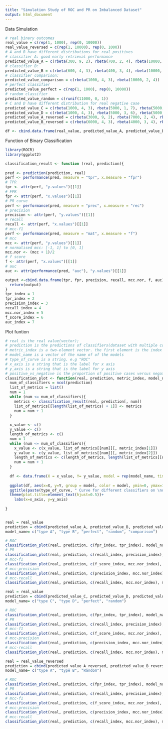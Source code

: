```yaml
---
title: "Simulation Study of ROC and PR on Imbalanced Dataset"
output: html_document
---
```


Data Simulation
```r
# real binary outcomes
real_value = c(rep(1, 1000), rep(0, 10000))
real_value_reversed = c(rep(1, 10000), rep(0, 1000))
# A and B have different distributions for real positives
# classifier A: good early retrieval performance
predicted_value_A = c(rbeta(300, 9, 2), rbeta(700, 2, 4), rbeta(10000, 2, 4))
# classifier B:
predicted_value_B = c(rbeta(600, 4, 3), rbeta(400, 3, 4), rbeta(10000, 2, 4))
# classifier comparison:
predicted_value_comparison = c(rbeta(1000, 4, 3), rbeta(10000, 2, 4))
# perfect classifier
predicted_value_perfect = c(rep(1, 1000), rep(0, 10000))
# random classifier
predicted_value_random = c(runif(11000, 0, 1))
# C and D have different distribution for real negative case
predicted_value_C = c(rbeta(1000, 4, 3), rbeta(5000, 1, 7), rbeta(5000, 4, 4))
predicted_value_D = c(rbeta(1000, 4, 3), rbeta(5000, 3, 6), rbeta(5000, 3.5, 5))
predicted_value_A_reversed = c(rbeta(3000, 9, 2), rbeta(7000, 2, 4), rbeta(1000, 2, 4))
predicted_value_B_reversed = c(rbeta(6000, 4, 3), rbeta(4000, 3, 4), rbeta(1000, 2, 4))

df <- cbind.data.frame(real_value, predicted_value_A, predicted_value_B)
```

Function of Binary Classification
```r
library(ROCR)
library(ggplot2)

classification_result <- function (real, prediction){
  
pred <- prediction(prediction, real)
perf <- performance(pred, measure = "tpr", x.measure = "fpr")
# TPR
tpr <- attr(perf, "y.values")[[1]]
# FPR
fpr <- attr(perf, "x.values")[[1]]
# PR curve
perf <- performance(pred, measure = "prec", x.measure = "rec")
# precision
precision <- attr(perf, "y.values")[[1]]
# recall
recall <- attr(perf, "x.values")[[1]]
# mcc-f1
perf <- performance(pred, measure = "mat", x.measure = "f")
# mcc
mcc <- attr(perf, "y.values")[[1]]
# normalised mcc: [-1, 1] to [0, 1]
mcc.nor <- (mcc + 1)/2
# f score
f <- attr(perf, "x.values")[[1]]   
# auc
auc <- attr(performance(pred, "auc"), "y.values")[[1]]

output <-cbind.data.frame(tpr, fpr, precision, recall, mcc.nor, f, auc)
  return(output)
}
tpr_index = 1
fpr_index = 2
precision_index = 3
recall_index = 4 
mcc.nor_index = 5 
f_score_index = 6
auc_index = 7

```

Plot funtion
```r
# real is the real value(vector); 
# prediction is the predictions of classifiers(dataset with multiple columns and each column stands for the prediction under a classifier)
# metric_index is a two-element vector. the first element is the index of the metric that should be x axis, and the second element is the index of the metric that should be on y axis
# model_name is a vector of the name of of the models
# type_of_curve is a string. e.g "ROC"
# x_axis is a string that is the label for x axis
# y_axis is a string that is the label for y axis
# positive_vs_negative is the proportion of positive cases versus negative cases
classification_plot <- function(real, prediction, metric_index, model_name, type_of_curve, x_axis, y_axis, positive_vs_negative){
  num_of_classifiers = ncol(prediction)
  list_of_metrics = list()
  num = 1
  while (num <= num_of_classifiers){
    metrics <- classification_result(real, prediction[, num])
    list_of_metrics[[length(list_of_metrics) + 1]] <- metrics
    num = num + 1
  }
  
  x_value <- c()
  y_value <- c()
  length_of_metrics <- c()
  num = 1
  while (num <= num_of_classifiers){
    x_value <- c(x_value, list_of_metrics[[num]][, metric_index[1]])
    y_value <- c(y_value, list_of_metrics[[num]][, metric_index[2]])
    length_of_metrics <- c(length_of_metrics, length(list_of_metrics[[num]][, metric_index[1]]))
    num = num + 1
  }
  
  df <- data.frame(X = x_value, Y= y_value, model = rep(model_name, times = length_of_metrics))
  
  ggplot(df, aes(x=X, y=Y, group = model, color = model, ymin=0, ymax=1, xmin=0, xmax=1 )) + geom_point(size = 0.2, shape = 21, fill="white")+
  ggtitle(paste(type_of_curve, " Curve for different classifiers on \ndata set with positive versus negative " , positive_vs_negative )) + 
  theme(plot.title=element_text(hjust=0.5))+
    labs(x=x_axis, y=y_axis)
  
}



```


```r
real = real_value
prediction = cbind(predicted_value_A, predicted_value_B, predicted_value_perfect, predicted_value_random, predicted_value_comparison)
model_name= c("type A", "type B", "perfect", "random", "comparison")

# ROC 
classification_plot(real, prediction, c(fpr_index, tpr_index), model_name, "ROC", "FPR", "TPR","1000:10000")
# PR
classification_plot(real, prediction, c(recall_index, precision_index), model_name,  "PR", "Recall", "Precision","1000:10000")
# mcc-f1
classification_plot(real, prediction, c(f_score_index, mcc.nor_index), model_name,  "mcc-f1", "F1", "MCC", "1000:10000")
# mcc-precision
classification_plot(real, prediction, c(precision_index, mcc.nor_index), model_name, "mcc-precision", "Precision", "MCC", "1000:10000")
# mcc-recall
classification_plot(real, prediction, c(recall_index, mcc.nor_index), model_name, "mcc-recall", "Recall", "MCC", "1000:10000")
```

```r
real = real_value
prediction = cbind(predicted_value_C, predicted_value_D, predicted_value_perfect, predicted_value_random)
model_name= c("type C", "type D", "perfect", "random")

# ROC 
classification_plot(real, prediction, c(fpr_index, tpr_index), model_name, "ROC", "FPR", "TPR","1000:10000")
# PR
classification_plot(real, prediction, c(recall_index, precision_index), model_name,  "PR", "Recall", "Precision","1000:10000")
# mcc-f1
classification_plot(real, prediction, c(f_score_index, mcc.nor_index), model_name,  "mcc-f1", "F1", "MCC", "1000:10000")
# mcc-precision
classification_plot(real, prediction, c(precision_index, mcc.nor_index), model_name, "mcc-precision", "Precision", "MCC", "1000:10000")
# mcc-recall
classification_plot(real, prediction, c(recall_index, mcc.nor_index), model_name, "mcc-recall", "Recall", "MCC", "1000:10000")
```


```r
real = real_value_reversed
prediction = cbind(predicted_value_A_reversed, predicted_value_B_reversed, predicted_value_random)
model_name= c("type A", "type B", "Random")

# ROC 
classification_plot(real, prediction, c(fpr_index, tpr_index), model_name, "ROC", "FRR", "TPR", "10000:1000")
# PR
classification_plot(real, prediction, c(recall_index, precision_index), model_name, "PR", "Recall", "Precision", "10000:1000" )
# mcc-f1
classification_plot(real, prediction, c(f_score_index, mcc.nor_index), model_name, "mcc-f1", "F1", "MCC",  "10000:1000")
# mcc-precision
classification_plot(real, prediction, c(precision_index, mcc.nor_index), model_name, "mcc-precision","Precision", "MCC", "10000:1000")
# mcc-recall
classification_plot(real, prediction, c(recall_index, mcc.nor_index), model_name, "mcc-recall", "Recall", "MCC", "10000:1000")
```



